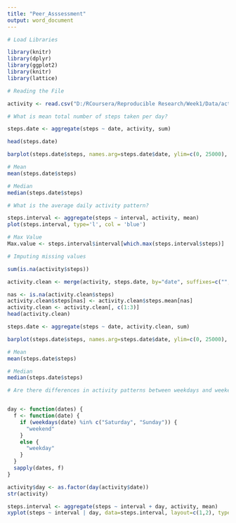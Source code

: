 ```yaml
---
title: "Peer_Asssessment"
output: word_document
---
```


```r

# Load Libraries

library(knitr)
library(dplyr)
library(ggplot2)
library(knitr)
library(lattice)

```

```r
# Reading the File

activity <- read.csv("D:/RCoursera/Reproducible Research/Week1/Data/activity.csv", colClass=c('integer', 'Date', 'integer'))

# What is mean total number of steps taken per day?

steps.date <- aggregate(steps ~ date, activity, sum)

head(steps.date)

barplot(steps.date$steps, names.arg=steps.date$date, ylim=c(0, 25000), xlab="date",ylab="sum(steps)",col = 'Red')

# Mean 
mean(steps.date$steps)

# Median
median(steps.date$steps)
```

```r
# What is the average daily activity pattern?

steps.interval <- aggregate(steps ~ interval, activity, mean)
plot(steps.interval, type='l', col = 'blue')

# Max Value
Max.value <- steps.interval$interval[which.max(steps.interval$steps)]

```
```r
# Imputing missing values

sum(is.na(activity$steps))

activity.clean <- merge(activity, steps.date, by="date", suffixes=c("", ".mean"))

nas <- is.na(activity.clean$steps)
activity.clean$steps[nas] <- activity.clean$steps.mean[nas]
activity.clean <- activity.clean[, c(1:3)]
head(activity.clean)

steps.date <- aggregate(steps ~ date, activity.clean, sum)

barplot(steps.date$steps, names.arg=steps.date$date, ylim=c(0, 25000), xlab="date", ylab="sum(steps)",col = 'blue')

# Mean 
mean(steps.date$steps)

# Median
median(steps.date$steps)
```

```r
# Are there differences in activity patterns between weekdays and weekends?


day <- function(dates) {
  f <- function(date) {
    if (weekdays(date) %in% c("Saturday", "Sunday")) {
      "weekend"
    }
    else {
      "weekday"
    }
  }
  sapply(dates, f)
}

activity$day <- as.factor(day(activity$date))
str(activity)

steps.interval <- aggregate(steps ~ interval + day, activity, mean)
xyplot(steps ~ interval | day, data=steps.interval, layout=c(1,2), type='l')

```